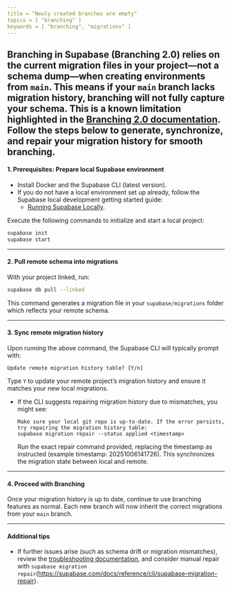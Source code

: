 ```yaml
---
title = "Newly created branches are empty"
topics = [ "branching" ]
keywords = [ "branching", "migrations" ]
---
```


## Branching in Supabase (Branching 2.0) relies on the current migration files in your project—**not** a schema dump—when creating environments from `main`. This means if your `main` branch lacks migration history, branching will not fully capture your schema. This is a known limitation highlighted in the [Branching 2.0 documentation](/blog/branching-2-0#current-limitations). Follow the steps below to generate, synchronize, and repair your migration history for smooth branching.

#### 1. Prerequisites: Prepare local Supabase environment

- Install Docker and the Supabase CLI (latest version).
- If you do not have a local environment set up already, follow the Supabase local development getting started guide:
  - [Running Supabase Locally](/docs/guides/local-development/cli/getting-started#running-supabase-locally).

Execute the following commands to initialize and start a local project:

```bash
supabase init
supabase start
```

---

#### 2. Pull remote schema into migrations

With your project linked, run:

```bash
supabase db pull --linked
```

This command generates a migration file in your `supabase/migrations` folder which reflects your remote schema.

---

#### 3. Sync remote migration history

Upon running the above command, the Supabase CLI will typically prompt with:

```
Update remote migration history table? [Y/n]
```

Type `Y` to update your remote project’s migration history and ensure it matches your new local migrations.

- If the CLI suggests repairing migration history due to mismatches, you might see:
  ```
  Make sure your local git repo is up-to-date. If the error persists, try repairing the migration history table:
  supabase migration repair --status applied <timestamp>
  ```
  Run the exact repair command provided, replacing the timestamp as instructed (example timestamp: 20251006141726). This synchronizes the migration state between local and remote.

---

#### 4. Proceed with Branching

Once your migration history is up to date, continue to use branching features as normal. Each new branch will now inherit the correct migrations from your `main` branch.

---

#### Additional tips

- If further issues arise (such as schema drift or migration mismatches), review the [troubleshooting documentation](/docs/guides/deployment/branching/troubleshooting#migration-issues), and consider manual repair with `supabase migration repair`(https://supabase.com/docs/reference/cli/supabase-migration-repair).
